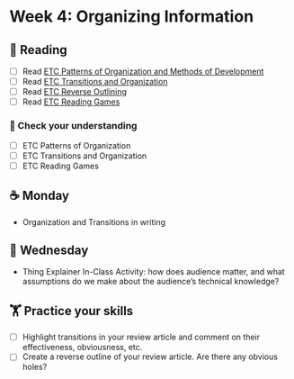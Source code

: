
# Week 4: Organizing Information

## 📖 Reading

- [ ] Read [ETC Patterns of Organization and Methods of Development](https://wisc.pb.unizin.org/opencomp/chapter/patterns-of-organization-and-methods-of-development/)
- [ ] Read [ETC Transitions and Organization](https://wisc.pb.unizin.org/opencomp/chapter/transitions-and-organization/)
- [ ] Read [ETC Reverse Outlining](https://wisc.pb.unizin.org/opencomp/chapter/reverse-outlining/)
- [ ] Read [ETC Reading Games](https://wisc.pb.unizin.org/opencomp/chapter/reading-games-strategies-for-reading-scholarly-sources/)

### 🎯 Check your understanding

- [ ] ETC Patterns of Organization
- [ ] ETC Transitions and Organization
- [ ] ETC Reading Games

## ☕ Monday

- Organization and Transitions in writing

## 🐪 Wednesday

- Thing Explainer In-Class Activity: how does audience matter, and what assumptions do we make about the audience’s technical knowledge?

##  🏋️ Practice your skills

- [ ] Highlight transitions in your review article and comment on their effectiveness, obviousness, etc.
- [ ] Create a reverse outline of your review article. Are there any obvious holes?


